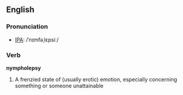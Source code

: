 ==English==

===Pronunciation===
* [[w:IPA|IPA]]: /ˈnɪmfəˌlɛpsiː/

===Verb===
'''nympholepsy'''
# A frenzied state of (usually erotic) emotion, especially concerning something or someone unattainable